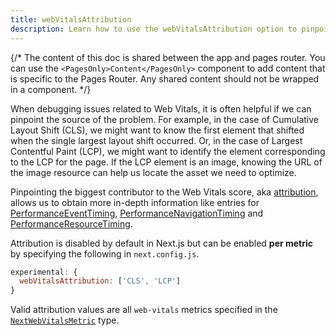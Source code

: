 ```yaml
---
title: webVitalsAttribution
description: Learn how to use the webVitalsAttribution option to pinpoint the source of Web Vitals issues.
---
```


{/* The content of this doc is shared between the app and pages router. You can use the `<PagesOnly>Content</PagesOnly>` component to add content that is specific to the Pages Router. Any shared content should not be wrapped in a component. */}

When debugging issues related to Web Vitals, it is often helpful if we can pinpoint the source of the problem.
For example, in the case of Cumulative Layout Shift (CLS), we might want to know the first element that shifted when the single largest layout shift occurred.
Or, in the case of Largest Contentful Paint (LCP), we might want to identify the element corresponding to the LCP for the page.
If the LCP element is an image, knowing the URL of the image resource can help us locate the asset we need to optimize.

Pinpointing the biggest contributor to the Web Vitals score, aka [attribution](https://github.com/GoogleChrome/web-vitals/blob/4ca38ae64b8d1e899028c692f94d4c56acfc996c/README.md#attribution),
allows us to obtain more in-depth information like entries for [PerformanceEventTiming](https://developer.mozilla.org/en-US/docs/Web/API/PerformanceEventTiming), [PerformanceNavigationTiming](https://developer.mozilla.org/en-US/docs/Web/API/PerformanceNavigationTiming) and [PerformanceResourceTiming](https://developer.mozilla.org/en-US/docs/Web/API/PerformanceResourceTiming).

Attribution is disabled by default in Next.js but can be enabled **per metric** by specifying the following in `next.config.js`.

```js title="next.config.js"
experimental: {
  webVitalsAttribution: ['CLS', 'LCP']
}
```

Valid attribution values are all `web-vitals` metrics specified in the [`NextWebVitalsMetric`](https://github.com/vercel/next.js/blob/442378d21dd56d6e769863eb8c2cb521a463a2e0/packages/next/shared/lib/utils.ts#L43) type.
